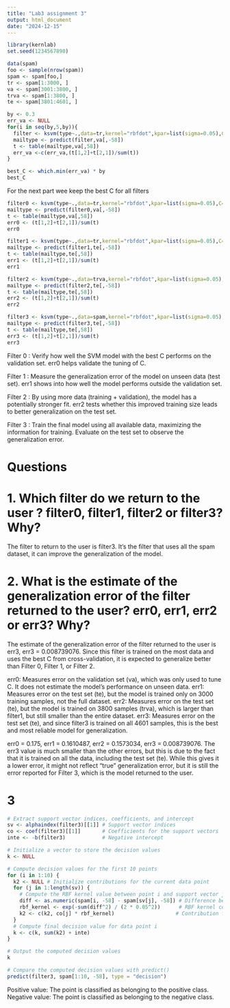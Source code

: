 ---
title: "Lab3 assignment 3"
output: html_document
date: "2024-12-15"
---


```{r}
library(kernlab)
set.seed(1234567890)

data(spam)
foo <- sample(nrow(spam))
spam <- spam[foo,]
tr <- spam[1:3000, ]
va <- spam[3001:3800, ]
trva <- spam[1:3800, ]
te <- spam[3801:4601, ] 

by <- 0.3
err_va <- NULL
for(i in seq(by,5,by)){
  filter <- ksvm(type~.,data=tr,kernel="rbfdot",kpar=list(sigma=0.05),C=i,scaled=FALSE)
  mailtype <- predict(filter,va[,-58])
  t <- table(mailtype,va[,58])
  err_va <-c(err_va,(t[1,2]+t[2,1])/sum(t))
}

```

```{r}
best_C <- which.min(err_va) * by
best_C
```
For the next part wee keep the best C for all filters


```{r}
filter0 <- ksvm(type~.,data=tr,kernel="rbfdot",kpar=list(sigma=0.05),C=which.min(err_va)*by,scaled=FALSE)
mailtype <- predict(filter0,va[,-58])
t <- table(mailtype,va[,58])
err0 <- (t[1,2]+t[2,1])/sum(t)
err0

filter1 <- ksvm(type~.,data=tr,kernel="rbfdot",kpar=list(sigma=0.05),C=which.min(err_va)*by,scaled=FALSE)
mailtype <- predict(filter1,te[,-58])
t <- table(mailtype,te[,58])
err1 <- (t[1,2]+t[2,1])/sum(t)
err1

filter2 <- ksvm(type~.,data=trva,kernel="rbfdot",kpar=list(sigma=0.05),C=which.min(err_va)*by,scaled=FALSE)
mailtype <- predict(filter2,te[,-58])
t <- table(mailtype,te[,58])
err2 <- (t[1,2]+t[2,1])/sum(t)
err2

filter3 <- ksvm(type~.,data=spam,kernel="rbfdot",kpar=list(sigma=0.05),C=which.min(err_va)*by,scaled=FALSE)
mailtype <- predict(filter3,te[,-58])
t <- table(mailtype,te[,58])
err3 <- (t[1,2]+t[2,1])/sum(t)
err3
```

Filter 0 :
Verify how well the SVM model with the best C performs on the validation set.
err0 helps validate the tuning of C.

Filter 1 :
Measure the generalization error of the model on unseen data (test set).
err1 shows into how well the model performs outside the validation set.

Filter 2 :
By using more data (training + validation), the model has a potentially stronger fit.
err2 tests whether this improved training size leads to better generalization on the test set.

Filter 3 :
Train the final model using all available data, maximizing the information for training.
Evaluate on the test set to observe the generalization error.

# Questions

# 1. Which filter do we return to the user ? filter0, filter1, filter2 or filter3? Why?
The filter to return to the user is filter3. It's the filter that uses all the spam dataset, it can improve the generalization of the model.

# 2. What is the estimate of the generalization error of the filter returned to the user? err0, err1, err2 or err3? Why?
The estimate of the generalization error of the filter returned to the user is err3, err3 = 0.008739076.
Since this filter is trained on the most data and uses the best C from cross-validation, it is expected to generalize better than Filter 0, Filter 1, or Filter 2.

err0: Measures error on the validation set (va), which was only used to tune C. It does not estimate the model's performance on unseen data.
err1: Measures error on the test set (te), but the model is trained only on 3000 training samples, not the full dataset.
err2: Measures error on the test set (te), but the model is trained on 3800 samples (trva), which is larger than filter1, but still smaller than the entire dataset.
err3: Measures error on the test set (te), and since filter3 is trained on all 4601 samples, this is the best and most reliable model for generalization.

err0 = 0.175, err1 = 0.1610487, err2 = 0.1573034, err3 = 0.008739076.
The err3 value is much smaller than the other errors, but this is due to the fact that it is trained on all the data, including the test set (te). While this gives it a lower error, it might not reflect "true" generalization error, but it is still the error reported for Filter 3, which is the model returned to the user.

# 3


```{r}
# Extract support vector indices, coefficients, and intercept
sv <- alphaindex(filter3)[[1]] # Support vector indices
co <- coef(filter3)[[1]]       # Coefficients for the support vectors
inte <- -b(filter3)            # Negative intercept

# Initialize a vector to store the decision values
k <- NULL

# Compute decision values for the first 10 points
for (i in 1:10) {
  k2 <- NULL # Initialize contributions for the current data point
  for (j in 1:length(sv)) {
    # Compute the RBF kernel value between point i and support vector j
    diff <- as.numeric(spam[i, -58] - spam[sv[j], -58]) # Difference between features
    rbf_kernel <- exp(-sum(diff^2) / (2 * 0.05^2))      # RBF kernel computation
    k2 <- c(k2, co[j] * rbf_kernel)                    # Contribution from support vector j
  }
  # Compute final decision value for data point i
  k <- c(k, sum(k2) + inte)
}

# Output the computed decision values
k

```

```{r}
# Compare the computed decision values with predict()
predict(filter3, spam[1:10, -58], type = "decision")
```

Positive value: The point is classified as belonging to the positive class.
Negative value: The point is classified as belonging to the negative class.